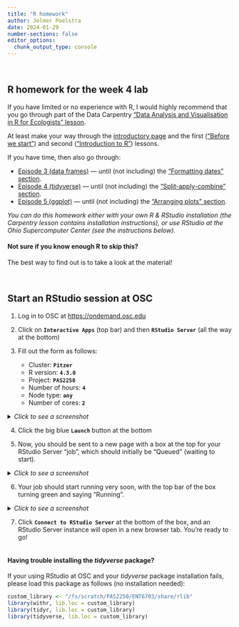 ```yaml
---
title: "R homework"
author: Jelmer Poelstra
date: 2024-01-29
number-sections: false
editor_options: 
  chunk_output_type: console
---
```


<br>

## R homework for the week 4 lab

If you have limited or no experience with R,
I would highly recommend that you go through part of the Data Carpentry
["Data Analysis and Visualisation in R for Ecologists" lesson](https://datacarpentry.org/R-ecology-lesson/index.html).

At least make your way through the [introductory page](https://datacarpentry.org/R-ecology-lesson/index.html) and the first
(["Before we start"](https://datacarpentry.org/R-ecology-lesson/00-before-we-start.html))
and second (["Introduction to R"](https://datacarpentry.org/R-ecology-lesson/01-intro-to-r.html)) lessons.

If you have time, then also go through:

- [Episode 3 (data frames)](https://datacarpentry.org/R-ecology-lesson/02-starting-with-data.html) --- until (not including) the ["Formatting dates" section](https://datacarpentry.org/R-ecology-lesson/02-starting-with-data.html#formatting-dates).
- [Episode 4 (tidyverse)](https://datacarpentry.org/R-ecology-lesson/03-dplyr.html) --- until (not including) the ["Split-apply-combine" section](https://datacarpentry.org/R-ecology-lesson/03-dplyr.html#split-apply-combine-data-analysis-and-the-summarize-function).
- [Episode 5 (ggplot)](https://datacarpentry.org/R-ecology-lesson/04-visualization-ggplot2.html) --- until (not including) the ["Arranging plots" section](https://datacarpentry.org/R-ecology-lesson/04-visualization-ggplot2.html#arranging-plots).

_You can do this homework either with your own R & RStudio installation_
_(the Carpentry lesson contains installation instructions),_
_or use RStudio at the Ohio Supercomputer Center (see the instructions below)._

::: callout-tip
#### Not sure if you know enough R to skip this?
The best way to find out is to take a look at the material!
:::

<br>

## Start an RStudio session at OSC

1. Log in to OSC at <https://ondemand.osc.edu>

2. Click on **`Interactive Apps`** (top bar) and then **`RStudio Server`** (all the way at the bottom)

3. Fill out the form as follows:
   - Cluster: **`Pitzer`**
   - R version: **`4.3.0`**
   - Project: **`PAS2250`**
   - Number of hours: **`4`**
   - Node type: **`any`**
   - Number of cores: **`2`**

<details><summary>_Click to see a screenshot_</summary>

![](labs/img_de/rstudio_form.png){fig-align="center" width="50%"}

</details>
   
4. Click the big blue **`Launch`** button at the bottom

5. Now, you should be sent to a new page with a box at the top for your RStudio
   Server "job", which should initially be "Queued" (waiting to start).

<details><summary>_Click to see a screenshot_</summary>

![](labs/img_de/rstudio_queued.png){fig-align="center" width="70%"}

</details>

6. Your job should start running very soon,
   with the top bar of the box turning green and saying "Running".

<details><summary>_Click to see a screenshot_</summary>

![](labs/img_de/rstudio_running.png){fig-align="center" width="70%"}

</details>

7. Click **`Connect to RStudio Server`** at the bottom of the box,
   and an RStudio Server instance will open in a new browser tab.
   You're ready to go!

<hr style="height:1pt; visibility:hidden;" />

::: callout-important
#### Having trouble installing the _tidyverse_ package?

If your using RStudio at OSC and your _tidyverse_ package installation fails,
please load this package as follows (no installation needed):

```r
custom_library <- "/fs/scratch/PAS2250/ENT6703/share/rlib"
library(withr, lib.loc = custom_library)
library(tidyr, lib.loc = custom_library)
library(tidyverse, lib.loc = custom_library)
```

:::

<br>
